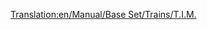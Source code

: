 [[Translation:en/Manual/Base Set/Trains/T.I.M.]]
{{es/Trenes|Imagen=[[File:en/Tim.png]]
|Nombre="T.I.M."
|Precio=93.750 € (46.875 £)
|Velocidad=241 km/h (150 mph)
|Peso=90 t
|Potencia=7.000 CV (5.220 kW)
|Coste-anual=6.748 € (3.374 £)
|Diseño=1984
|Duración=25
|Capacidad=--
|Descripción=Esta es una locomotora dual, con dos unidades motrices, capaz de alcanzar una velocidad hasta 64 km/h más rápido la mejor anterior (la [[es/Manual/Base Set/Trains/SH "40"|SH "40"]] alcanza 177 Km/h). Hay otra locomotora eléctrica más rápida, la [[es/Manual/Base Set/Trains/AsiaStar|"AsiaStar"]].
|Vida-real=Equivale a los primeros modelos del [https://www.wikipedia.org/wiki/es:Train à Grande Vitesse TGV] francés (Tren à Grande Vitesse).
}}